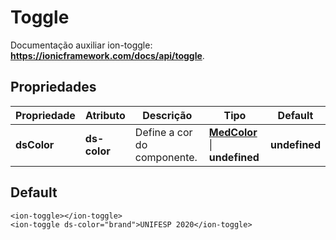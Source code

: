 
<Meta title="Components/Global/Toggle/Usage" />

# Toggle

Documentação auxiliar ion-toggle: **https://ionicframework.com/docs/api/toggle**.

## Propriedades

| Propriedade  | Atributo     | Descrição                                   | Tipo                                                                                                                   | Default       |
| ------------ | ------------ | ------------------------------------------- | ---------------------------------------------------------------------------------------------------------------------- | ------------- |
| **dsColor**  | **ds-color** | Define a cor do componente.                 | **[MedColor](http://desenv.ordomederi.com/templarios/?path=/story/enums-enums--page#medcolors)** \| **undefined**      | **undefined** |

## Default

```
<ion-toggle></ion-toggle>
<ion-toggle ds-color="brand">UNIFESP 2020</ion-toggle>
```
